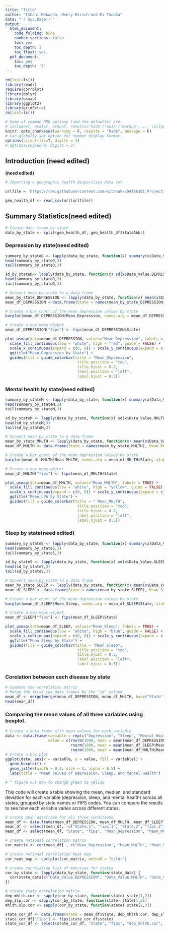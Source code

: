 ```yaml
---
title: "Title"
author: "Ishani Makwana, Henry Hirsch and Ei Tanaka"
date: "`r Sys.Date()`"
output:
  html_document:
    code_folding: hide
    number_sections: false
    toc: yes
    toc_depth: 3
    toc_float: yes
  pdf_document:
    toc: yes
    toc_depth: '3'
---
```


```r
rm(list=ls())
library(readr)
require(corrplot)
library(dplyr)
library(usmap)
library(ggplot2)
library(gridExtra)
rm(list=ls())
```

```r
# Some of common RMD options (and the defaults) are: 
# include=T, eval=T, echo=T, results='hide'/'asis'/'markup',..., collapse=F, warning=T, message=T, error=T, cache=T, fig.width=6, fig.height=4, fig.dim=c(6,4) #inches, fig.align='left'/'center','right', 
knitr::opts_chunk$set(warning = F, results = "hide", message = F)
# Can globally set option for number display format.
options(scientific=T, digits = 3) 
# options(scipen=9, digits = 3) 
```

## Introduction (need edited)
**(need edited)**

```r
# Importing a geographic health disparities data set

urlfile = 'https://raw.githubusercontent.com/eitanaka/DATS6101_Project1_Team2/main/dataset/geographic_health_disparities.csv'

geo_health_df <- read_csv(url(urlfile))
```

## Summary Statistics(need edited)
```r
# Create data frame by state
data_by_state <- split(geo_health_df, geo_health_df$StateAbbr)
```

### Depression by state(need edited)
```r
summary_by_stateD <- lapply(data_by_state, function(x) summary(x$Data_Value.DEPRESSION))
head(summary_by_stateD,3)
tail(summary_by_stateD,3)

sd_by_stateD<- lapply(data_by_state, function(x) sd(x$Data_Value.DEPRESSION))
head(summary_by_stateD,3)
tail(summary_by_stateD,3)

# Convert mean_by_state to a data frame
mean_by_state_DEPRESSION <- lapply(data_by_state, function(x) mean(x$Data_Value.DEPRESSION))
mean_df_DEPRESSION <-data.frame(State = names(mean_by_state_DEPRESSION), Mean_Depression=unlist(mean_by_state_DEPRESSION))

# Create a bar chart of the mean depression values by state
barplot(mean_df_DEPRESSION$Mean_Depression, names.arg = mean_df_DEPRESSION$State, xlab = "State", ylab = "Mean Depression Value", col = "red", main = "Mean Depression Values by State")

# Create a new maps object
mean_df_DEPRESSION["fips"] <- fips(mean_df_DEPRESSION$State)

plot_usmap(data=mean_df_DEPRESSION, values="Mean_Depression", labels = TRUE) +
  scale_fill_continuous(low = "white", high = "red", guide = FALSE) +
  scale_x_continuous(expand = c(0, 0)) + scale_y_continuous(expand = c(0, 0)) +
  ggtitle("Mean_Depression by State") +
  guides(fill = guide_colorbar(title = "Mean_Depression", 
                                title.position = "top", 
                                title.hjust = 0.5, 
                                label.position = "left",
                                label.hjust = 0.5))
```

### Mental health by state(need edited)
```r
summary_by_stateM <- lapply(data_by_state, function(x) summary(x$Data_Value.MHLTH))
head(summary_by_stateM,3)
tail(summary_by_stateM,3)

sd_by_stateM <- lapply(data_by_state, function(x) sd(x$Data_Value.MHLTH))
head(sd_by_stateM,3)
tail(sd_by_stateM,3)

# Convert mean_by_state to a data frame
mean_by_state_MHLTH <- lapply(data_by_state, function(x) mean(x$Data_Value.MHLTH))
mean_df_MHLTH <- data.frame(State = names(mean_by_state_MHLTH), Mean_MHLTH = unlist(mean_by_state_MHLTH))

# Create a bar chart of the mean depression values by state
barplot(mean_df_MHLTH$Mean_MHLTH, names.arg = mean_df_MHLTH$State, xlab = "State", ylab = "Mean Mental Value", col = "yellow", main = "Mean mental Values by State")

# Create a new maps object
mean_df_MHLTH["fips"] <- fips(mean_df_MHLTH$State)

plot_usmap(data=mean_df_MHLTH, values="Mean_MHLTH", labels = TRUE) +
  scale_fill_continuous(low = "white", high = "yellow", guide = FALSE) +
  scale_x_continuous(expand = c(0, 0)) + scale_y_continuous(expand = c(0, 0)) +
  ggtitle("Mean_LPA by State") +
  guides(fill = guide_colorbar(title = " Mean_MHLTH", 
                                title.position = "top", 
                                title.hjust = 0.5, 
                                label.position = "left",
                                label.hjust = 0.5))
```

### Sleep by state(need edited)
```r
summary_by_stateS <- lapply(data_by_state, function(x) summary(x$Data_Value.SLEEP))
head(summary_by_stateS,3)
tail(summary_by_stateS,3)

sd_by_stateS <- lapply(data_by_state, function(x) sd(x$Data_Value.SLEEP))
head(sd_by_stateS,3)
tail(sd_by_stateS,3)

# Convert mean_by_state to a data frame
mean_by_state_SLEEP <- lapply(data_by_state, function(x) mean(x$Data_Value.SLEEP))
mean_df_SLEEP <- data.frame(State = names(mean_by_state_SLEEP), Mean_Sleep = unlist(mean_by_state_SLEEP))

# Create a bar chart of the mean depression values by state
barplot(mean_df_SLEEP$Mean_Sleep, names.arg = mean_df_SLEEP$State, xlab = "State", ylab = "Mean SLEEP Value", col = "blue", main = "Mean SLEEP Values by State")

# Create a new maps object
mean_df_SLEEP["fips"] <- fips(mean_df_SLEEP$State)

plot_usmap(data=mean_df_SLEEP, values="Mean_Sleep", labels = TRUE) +
  scale_fill_continuous(low = "white", high = "blue", guide = FALSE) +
  scale_x_continuous(expand = c(0, 0)) + scale_y_continuous(expand = c(0, 0)) +
  ggtitle("Mean Sleep by State") +
  guides(fill = guide_colorbar(title = "Mean Sleep", 
                                title.position = "top", 
                                title.hjust = 0.5, 
                                label.position = "left",
                                label.hjust = 0.5))
```


### Corelation between each disease by state

```r
# Compute the correlation matrix
# Merge the first two data frames by the "id" column
mean_df <- merge(merge(mean_df_DEPRESSION, mean_df_MHLTH, by=c("State", "fips")), mean_df_SLEEP, by=c("State", "fips"))
head(mean_df)
```


### Comparing the mean values of all three variables using boxplot. 

```r
# Create a data frame with mean values for each variable
data <- data.frame(variable = rep(c("Depression", "Sleep", "Mental Health"), each = 100),
                   value = c(rnorm(1000, mean = mean(mean_df_DEPRESSION$Mean_Depression), sd = sd(mean_df_DEPRESSION$Mean_Depression)),
                             rnorm(1000, mean = mean(mean_df_SLEEP$Mean_Sleep), sd = sd(mean_df_SLEEP$Mean_Sleep)),
                             rnorm(1000, mean = mean(mean_df_MHLTH$Mean_MHLTH), sd = sd(mean_df_MHLTH$Mean_MHLTH))))
# Create a box plot
ggplot(data, aes(x = variable, y = value, fill = variable)) +
  geom_boxplot() +
  geom_jitter(width = 0.2, size = 1, alpha = 0.5) +
  labs(title = "Mean Values of Depression, Sleep, and Mental Health")

# ^ figure out how to change green to yellow
```


This code will create a table showing the mean, median, and standard deviation for each variable (depression, sleep, and mental health) across all states, grouped by state names or FIPS codes. You can compare the results to see how each variable varies across different states.

```r
# create mean dataframe for all three conditions
mean_df <- data.frame(mean_df_DEPRESSION, mean_df_MHLTH, mean_df_SLEEP)
mean_df <- select(mean_df, -c("State.1", "fips.1", "State.2", "fips.2"))
mean_df <- select(mean_df, "State", "fips", "Mean_Depression", "Mean_MHLTH", "Mean_Sleep")

# create national correlation matrix
cor_matrix <- cor(mean_df[ , c("Mean_Depression", "Mean_MHLTH", "Mean_Sleep")])

# create national correlation heat map
cor_heat_map <- corrplot(cor_matrix, method = "color")

# create correlation list of matrices for states
cor_by_state <- lapply(data_by_state, function(state_data) {
  cor(state_data[c("Data_Value.DEPRESSION", "Data_Value.MHLTH", "Data_Value.SLEEP")])
})

# create state correlation matrix
dep_mhlth.cor <- sapply(cor_by_state, function(state) state[1,2])
dep_slp.cor <- sapply(cor_by_state, function(state) state[1,3])
mhlth.slp.cor <- sapply(cor_by_state, function(state) state[2,3])

state_cor_df <- data.frame(state = mean_df$State, dep_mhlth.cor, dep_slp.cor, mhlth.slp.cor)
state_cor_df["fips"] <- fips(state_cor_df$state)
state_cor_df <- select(state_cor_df, "state", "fips", "dep_mhlth.cor", "dep_slp.cor", "mhlth.slp.cor")
```






